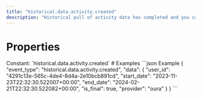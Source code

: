 ```yaml
---
title: "historical.data.activity.created"
description: "Historical pull of activity data has completed and you can now pull data for this resource."
---
```

# Properties
<ResponseField name="event_type" type="const string" required="true">
Constant: `historical.data.activity.created`
</ResponseField>
<ResponseField name="data" type="HistoricalDataCreated" required="true">
<Expandable title="HistoricalDataCreated" defaultOpen="true">
<ResponseField name="user_id" type="string" required="true">
</ResponseField>
<ResponseField name="start_date" type="string" required="true">
</ResponseField>
<ResponseField name="end_date" type="string" required="true">
</ResponseField>
<ResponseField name="is_final" type="boolean" required="true">
</ResponseField>
<ResponseField name="provider" type="string" required="true">
</ResponseField>
</Expandable>
</ResponseField>
# Examples
<CodeGroup>
```json Example
{
  "event_type": "historical.data.activity.created",
  "data": {
    "user_id": "4291c13e-565c-4de4-8d4a-2e10bcb891cd",
    "start_date": "2023-11-23T22:32:30.522007+00:00",
    "end_date": "2024-02-21T22:32:30.522082+00:00",
    "is_final": true,
    "provider": "oura"
  }
}
```
</CodeGroup>
